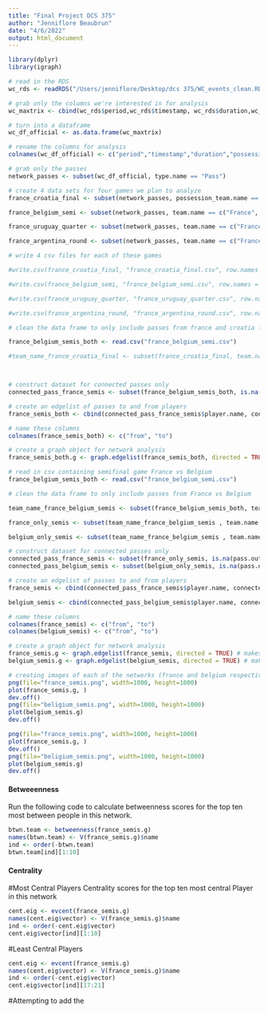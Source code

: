 ```yaml
---
title: "Final Project DCS 375"
author: "Jenniflore Beaubrun"
date: "4/6/2022"
output: html_document
---
```



```r
library(dplyr)
library(igraph)
```


```r

# read in the RDS
wc_rds <- readRDS("/Users/jenniflore/Desktop/dcs 375/WC_events_clean.RDS")

# grab only the columns we're interested in for analysis
wc_maxtrix <- cbind(wc_rds$period,wc_rds$timestamp, wc_rds$duration,wc_rds$possession_team.name,wc_rds$type.name,wc_rds$player.name,wc_rds$team.name,wc_rds$pass.length,wc_rds$pass.recipient.name,wc_rds$pass.outcome.name,wc_rds$ball_receipt.outcome.name,wc_rds$match_id,wc_rds$location.x,wc_rds$location.y,wc_rds$pass.end_location.x,wc_rds$pass.end_location.y)

# turn into a dataframe
wc_df_official <- as.data.frame(wc_maxtrix)

# rename the columns for analysis
colnames(wc_df_official) <- c("period","timestamp","duration","possession_team.name","type.name","player.name","team.name","pass.length","pass.recipient.name","pass.outcome.name","ball_receipt.outcome.name","match_id","location.x","location.y","pass.end_location.x","pass.end_location.y")

# grab only the passes
network_passes <- subset(wc_df_official, type.name == "Pass")

# create 4 data sets for four games we plan to analyze
france_croatia_final <- subset(network_passes, possession_team.name == c("France", "Croatia"))

france_belgium_semi <- subset(network_passes, team.name == c("France", "Belgium"))

france_uruguay_quarter <- subset(network_passes, team.name == c("France", "Uruguay"))

france_argentina_round <- subset(network_passes, team.name == c("France", "Argentina"))

# write 4 csv files for each of these games

#write.csv(france_croatia_final, "france_croatia_final.csv", row.names = FALSE)

#write.csv(france_belgium_semi, "france_belgium_semi.csv", row.names = FALSE)

#write.csv(france_uruguay_quarter, "france_uruguay_quarter.csv", row.names = FALSE)

#write.csv(france_argentina_round, "france_argentina_round.csv", row.names = FALSE)

```

```r

# clean the data frame to only include passes from france and croatia final

france_belgium_semis_both <- read.csv("france_belgium_semi.csv")

#team_name_france_croatia_final <- subset(france_croatia_final, team.name == c("France", "Croatia"))



# construct dataset for connected passes only 
connected_pass_france_semis <- subset(france_belgium_semis_both, is.na(pass.outcome.name))

# create an edgelist of passes to and from players
france_semis_both <- cbind(connected_pass_france_semis$player.name, connected_pass_france_semis$pass.recipient.name)

# name these columns
colnames(france_semis_both) <- c("from", "to")

# create a graph object for network analysis
france_semis_both.g <- graph.edgelist(france_semis_both, directed = TRUE) # makes a graph object

```

```r
# read in csv containing semifinal game France vs Belgium
france_belgium_semis_both <- read.csv("france_belgium_semi.csv")

# clean the data frame to only include passes from France vs Belgium

team_name_france_belgium_semis <- subset(france_belgium_semis_both, team.name == c("France", "Belgium"))

france_only_semis <- subset(team_name_france_belgium_semis , team.name == "France")

belgium_only_semis <- subset(team_name_france_belgium_semis , team.name == "Belgium")

# construct dataset for connected passes only 
connected_pass_france_semis <- subset(france_only_semis, is.na(pass.outcome.name))
connected_pass_belgium_semis <- subset(belgium_only_semis, is.na(pass.outcome.name))

# create an edgelist of passes to and from players
france_semis <- cbind(connected_pass_france_semis$player.name, connected_pass_france_semis$pass.recipient.name)

belgium_semis <- cbind(connected_pass_belgium_semis$player.name, connected_pass_belgium_semis$pass.recipient.name)

# name these columns
colnames(france_semis) <- c("from", "to")
colnames(belgium_semis) <- c("from", "to")

# create a graph object for network analysis
france_semis.g <- graph.edgelist(france_semis, directed = TRUE) # makes a graph object
belgium_semis.g <- graph.edgelist(belgium_semis, directed = TRUE) # makes a graph object

# creating images of each of the networks (france and belgium respectively) and adding them to our local folder
png(file="france_semis.png", width=1000, height=1000)
plot(france_semis.g, )
dev.off()
png(file="beligium_semis.png", width=1000, height=1000)
plot(belgium_semis.g)
dev.off()
```

```r
png(file="france_semis.png", width=1000, height=1000)
plot(france_semis.g, )
dev.off()
png(file="beligium_semis.png", width=1000, height=1000)
plot(belgium_semis.g)
dev.off()
```


#### Betweeenness
Run the following code to calculate betweenness scores for the top ten most between people in this network.  

```r
btwn.team <- betweenness(france_semis.g)
names(btwn.team) <- V(france_semis.g)$name
ind <- order(-btwn.team)
btwn.team[ind][1:10]
``` 
#### Centrality
#Most Central Players 
Centrality scores for the top ten most central Player in this network

```r
cent.eig <- evcent(france_semis.g)
names(cent.eig$vector) <- V(france_semis.g)$name
ind <- order(-cent.eig$vector)
cent.eig$vector[ind][1:10]
```
#Least Central Players 
```r
cent.eig <- evcent(france_semis.g)
names(cent.eig$vector) <- V(france_semis.g)$name
ind <- order(-cent.eig$vector)
cent.eig$vector[ind][17:21]
```

#Attempting to add the

